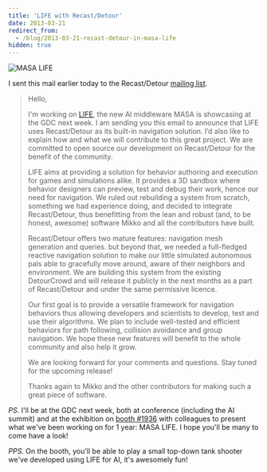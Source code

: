 ```yaml
---
title: 'LIFE with Recast/Detour'
date: 2013-03-21
redirect_from:
  - /blog/2013-03-21-recast-detour-in-masa-life
hidden: true
---
```


![MASA LIFE](./masa-life-logo.png)

I sent this mail earlier today to the Recast/Detour
[mailing list](mailto:recastnavigation@googlegroups.com).

> Hello,
>
> I'm working on [LIFE](http://www.masalife.net), the new AI middleware MASA is
> showcasing at the GDC next week. I am sending you this email to announce that
> LIFE uses Recast/Detour as its built-in navigation solution. I’d also like to
> explain how and what we will contribute to this great project. We are
> committed to open source our development on Recast/Detour for the benefit of
> the community.
>
> LIFE aims at providing a solution for behavior authoring and execution for
> games and simulations alike. It provides a 3D sandbox where behavior designers
> can preview, test and debug their work, hence our need for navigation. We
> ruled out rebuilding a system from scratch, something we had experience doing,
> and decided to integrate Recast/Detour, thus benefitting from the lean and
> robust (and, to be honest, awesome) software Mikko and all the contributors
> have built.
>
> Recast/Detour offers two mature features: navigation mesh generation and
> queries. but beyond that, we needed a full-fledged reactive navigation
> solution to make our little simulated autonomous pals able to gracefully move
> around, aware of their neighbors and environment. We are building this system
> from the existing DetourCrowd and will release it publicly in the next months
> as a part of Recast/Detour and under the same permissive licence.
>
> Our first goal is to provide a versatile framework for navigation behaviors
> thus allowing developers and scientists to develop, test and use their
> algorithms. We plan to include well-tested and efficient behaviors for path
> following, collision avoidance and group navigation. We hope these new
> features will benefit to the whole community and also help it grow.
>
> We are looking forward for your comments and questions. Stay tuned for the
> upcoming release!
>
> Thanks again to Mikko and the other contributors for making such a great piece
> of software.

_PS._ I'll be at the GDC next week, both at conference (including the AI summit)
and at the exhibition on
[booth #1936](http://www.masagroup.net/news-resources/events/events/gdc-games-developer-conference/)
with colleagues to present what we've been working on for 1 year: MASA LIFE. I
hope you'll be many to come have a look!

_PPS._ On the booth, you'll be able to play a small top-down tank shooter we've
developed using LIFE for AI, it's awesomely fun!
